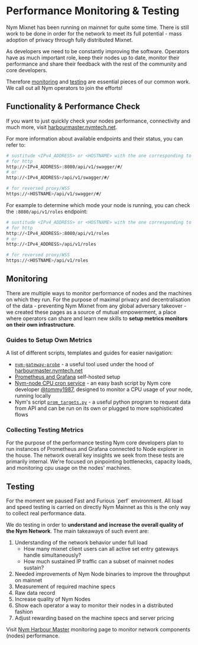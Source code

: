
# Performance Monitoring & Testing

Nym Mixnet has been running on mainnet for quite some time. There is still work to be done in order for the network to meet its full potential - mass adoption of privacy through fully distributed Mixnet.

As developers we need to be constantly improving the software. Operators have as much important role, keep their nodes up to date, monitor their performance and share their feedback with the rest of the community and core developers.

Therefore [monitoring](#monitoring) and [testing](#testing) are essential pieces of our common work. We call out all Nym operators to join the efforts!

## Functionality & Performance Check

If you want to just quickly check your nodes performance, connectivity and much more, visit [harbourmaster.nymtech.net](https://harbourmaster.nymtech.net/).

For more information about available endpoints and their status, you can refer to:
```sh
# sustitude <IPv4_ADDRESS> or <HOSTNAME> with the one corresponding to your node
# for http
http://<IPv4_ADDRESS>:8080/api/v1/swagger/#/
# or
http://<IPv4_ADDRESS>/api/v1/swagger/#/

# for reversed proxy/WSS
https://<HOSTNAME>/api/v1/swagger/#/
```

For example to determine which mode your node is running, you can check the `:8080/api/v1/roles` endpoint:
```sh
# sustitude <IPv4_ADDRESS> or <HOSTNAME> with the one corresponding to your node
# for http
http://<IPv4_ADDRESS>:8080/api/v1/roles
# or
http://<IPv4_ADDRESS>/api/v1/roles

# for reversed proxy/WSS
https://<HOSTNAME>/api/v1/roles
```

## Monitoring

There are multiple ways to monitor performance of nodes and the machines on which they run. For the purpose of maximal privacy and decentralisation of the data - preventing Nym Mixnet from any global adversary takeover - we created these pages as a source of mutual empowerment, a place where operators can share and learn new skills to **setup metrics monitors on their own infrastructure**.

### Guides to Setup Own Metrics

A list of different scripts, templates and guides for easier navigation:

* [`nym-gateway-probe`](perfomance-and-testing/gateway-probe.mdx) - a useful tool used under the hood of [harbourmaster.nymtech.net](https://harbourmaster.nymtech.net)
* [Prometheus and Grafana](performance-and-testing/prometheus-grafana.mdx) self-hosted setup
* [Nym-node CPU cron service](https://gist.github.com/tommyv1987/97e939a7adf491333d686a8eaa68d4bd) - an easy bash script by Nym core developer [@tommy1987](https://gist.github.com/tommyv1987), designed to monitor a CPU usage of your node, running locally
* Nym's script [`prom_targets.py`](https://github.com/nymtech/nym/blob/develop/scripts/prom_targets.py) - a useful python program to request data from API and can be run on its own or plugged to more sophisticated flows

### Collecting Testing Metrics

For the purpose of the performance testing Nym core developers plan to run instances of Prometheus and Grafana connected to Node explorer in the house. The network overall key insights we seek from these tests are primarily internal. We're focused on pinpointing bottlenecks, capacity loads, and monitoring cpu usage on the nodes' machines.


## Testing

<Callout type="info" emoji="ℹ️">
For the moment we paused Fast and Furious `perf` environment. All load and speed testing is carried on directly Nym Mainnet as this is the only way to collect real performance data.
</Callout>

We do testing in order to **understand and increase the overall quality of the Nym Network**. The main takeaways of such event are:

1. Understanding of the network behavior under full load
    - How many mixnet client users can all active set entry gateways handle simultaneously?
    - How much sustained IP traffic can a subset of mainnet nodes sustain?
2. Needed improvements of Nym Node binaries to improve the throughput on mainnet
3. Measurement of required machine specs
4. Raw data record
5. Increase quality of Nym Nodes
6. Show each operator a way to monitor their nodes in a distributed fashion
7. Adjust rewarding based on the machine specs and server pricing

Visit [Nym Harbour Master](https://harbourmaster.nymtech.net/) monitoring page to monitor network components (nodes) performance.
